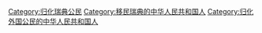 [[Category:归化瑞典公民|Category:归化瑞典公民]]
[[Category:移民瑞典的中华人民共和国人|Category:移民瑞典的中华人民共和国人]]
[[Category:归化外国公民的中华人民共和国人|Category:归化外国公民的中华人民共和国人]]